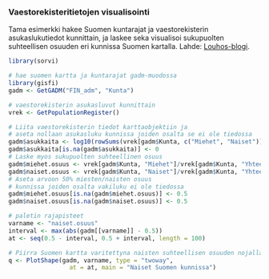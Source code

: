 <!--
%\VignetteEngine{knitr::knitr}
%\VignetteIndexEntry{sorvi Markdown Vignette made with knitr}
-->


### Vaestorekisteritietojen visualisointi

Tama esimerkki hakee Suomen kuntarajat ja vaestorekisterin asukaslukutiedot kunnittain, ja laskee seka visualisoi sukupuolten suhteellisen osuuden eri kunnissa Suomen kartalla. Lahde: [Louhos-blogi](https://louhos.wordpress.com/2011/10/09/r-paketti-avoimen-suomi-datan-louhintaan/).

```r
library(sorvi)

# hae suomen kartta ja kuntarajat gadm-muodossa
library(gisfi)
gadm <- GetGADM("FIN_adm", "Kunta")

# vaestorekisterin asukasluvut kunnittain
vrek <- GetPopulationRegister()

# Liita vaestorekisterin tiedot karttaobjektiin ja
# aseta nollaan asukasluku kunnissa joiden osalta se ei ole tiedossa
gadm$asukkaita <- log10(rowSums(vrek[gadm$Kunta, c("Miehet", "Naiset")]))
gadm$asukkaita[is.na(gadm$asukkaita)] <- 0
# Laske myos sukupuolten suhteellinen osuus
gadm$miehet.osuus <- vrek[gadm$Kunta, "Miehet"]/vrek[gadm$Kunta, "Yhteensa"]
gadm$naiset.osuus <- vrek[gadm$Kunta, "Naiset"]/vrek[gadm$Kunta, "Yhteensa"]
# Aseta arvoon 50% miesten/naisten osuus
# kunnissa joiden osalta vakiluku ei ole tiedossa
gadm$miehet.osuus[is.na(gadm$miehet.osuus)] <- 0.5
gadm$naiset.osuus[is.na(gadm$naiset.osuus)] <- 0.5

# paletin rajapisteet
varname <- "naiset.osuus"
interval <- max(abs(gadm[[varname]] - 0.5))
at <- seq(0.5 - interval, 0.5 + interval, length = 100)

# Piirra Suomen kartta varitettyna naisten suhteellisen osuuden nojalla
q <- PlotShape(gadm, varname, type = "twoway",
     		     at = at, main = "Naiset Suomen kunnissa")
```

